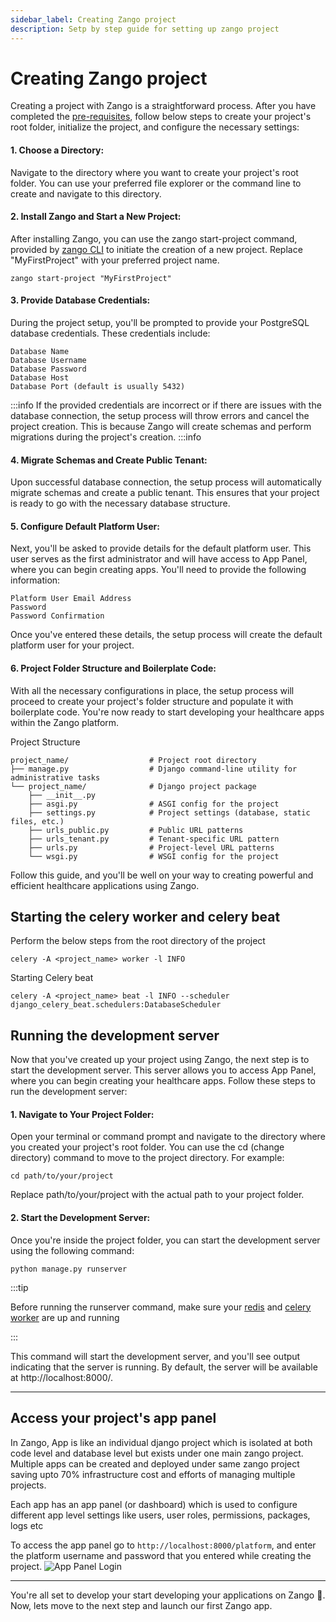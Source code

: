 ```yaml
---
sidebar_label: Creating Zango project
description: Setp by step guide for setting up zango project
---
```


# Creating Zango project
Creating a project with Zango is a straightforward process. After you have completed the [pre-requisites](../../core/setting-up-zango-project/overview), follow below steps to create your project's root folder, initialize the project, and configure the necessary settings:

#### 1. Choose a Directory:
Navigate to the directory where you want to create your project's root folder. You can use your preferred file explorer or the command line to create and navigate to this directory.

#### 2. Install Zango and Start a New Project:
After installing Zango, you can use the zango start-project command, provided by [zango CLI](../../core/getting-started/zango-cli) to initiate the creation of a new project. Replace "MyFirstProject" with your preferred project name.
```
zango start-project "MyFirstProject"
```
#### 3. Provide Database Credentials:
During the project setup, you'll be prompted to provide your PostgreSQL database credentials. These credentials include:
```
Database Name
Database Username
Database Password
Database Host
Database Port (default is usually 5432)
```
:::info
If the provided credentials are incorrect or if there are issues with the database connection, the setup process will throw errors and cancel the project creation. This is because Zango will create schemas and perform migrations during the project's creation.
:::info


#### 4. Migrate Schemas and Create Public Tenant:
Upon successful database connection, the setup process will automatically migrate schemas and create a public tenant. This ensures that your project is ready to go with the necessary database structure.

#### 5. Configure Default Platform User:
Next, you'll be asked to provide details for the default platform user. This user serves as the first administrator and will have access to App Panel, where you can begin creating apps. You'll need to provide the following information:
```
Platform User Email Address
Password
Password Confirmation
```
Once you've entered these details, the setup process will create the default platform user for your project.

#### 6. Project Folder Structure and Boilerplate Code:
With all the necessary configurations in place, the setup process will proceed to create your project's folder structure and populate it with boilerplate code. You're now ready to start developing your healthcare apps within the Zango platform.

Project Structure
```
project_name/                  # Project root directory
├── manage.py                  # Django command-line utility for administrative tasks
└── project_name/              # Django project package
    ├── __init__.py
    ├── asgi.py                # ASGI config for the project
    ├── settings.py            # Project settings (database, static files, etc.)
    ├── urls_public.py         # Public URL patterns
    ├── urls_tenant.py         # Tenant-specific URL pattern
    ├── urls.py                # Project-level URL patterns
    └── wsgi.py                # WSGI config for the project
```

Follow this guide, and you'll be well on your way to creating powerful and efficient healthcare applications using Zango.

## Starting the celery worker and celery beat
Perform the below steps from the root directory of the project
```
celery -A <project_name> worker -l INFO
```
Starting Celery beat
```
celery -A <project_name> beat -l INFO --scheduler django_celery_beat.schedulers:DatabaseScheduler
```

## Running the development server
Now that you've created up your project using Zango, the next step is to start the development server. This server allows you to access App Panel, where you can begin creating your healthcare apps. Follow these steps to run the development server:

#### 1. Navigate to Your Project Folder:
Open your terminal or command prompt and navigate to the directory where you created your project's root folder. You can use the cd (change directory) command to move to the project directory. For example:
```
cd path/to/your/project
```
Replace path/to/your/project with the actual path to your project folder.

#### 2. Start the Development Server:

Once you're inside the project folder, you can start the development server using the following command:
```
python manage.py runserver
```

:::tip

Before running the runserver command, make sure your [redis](../../core/setting-up-zango-project/overview#2-redis-setup) and [celery worker](../../core/setting-up-zango-project/creating-zango-project#starting-the-celery-worker-and-celery-beat) are up and running

:::

This command will start the development server, and you'll see output indicating that the server is running. By default, the server will be available at http://localhost:8000/.

---

## Access your project's app panel
In Zango, App is like an individual django project which is isolated at both code level and database level but exists
under one main zango project. Multiple apps can be created and deployed under same zango project saving upto 70% 
infrastructure cost and efforts of managing multiple projects.

Each app has an app panel (or dashboard) which is used to configure different app level settings like
users, user roles, permissions, packages, logs etc

To access the app panel go to `http://localhost:8000/platform`, and enter the platform username and password that you entered while creating the project.
![App Panel Login](/img/app_panel_login.gif)

---
You're all set to develop your start developing your applications on Zango :tada:. Now, lets move to the next step and launch our first Zango app.


